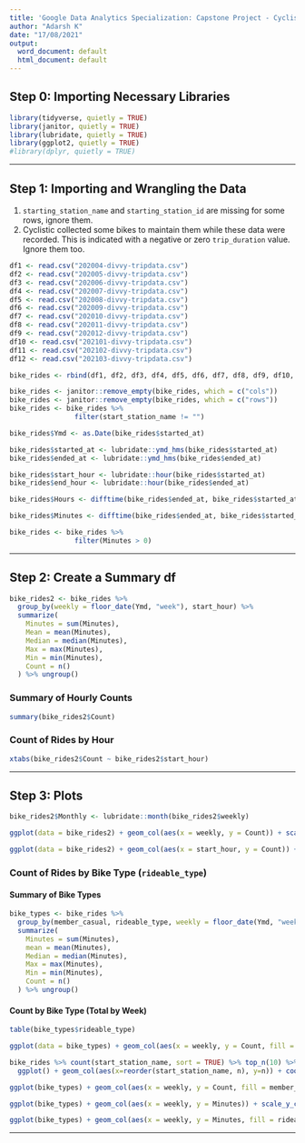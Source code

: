 ---
title: 'Google Data Analytics Specialization: Capstone Project - Cyclistic Bike-share'
author: "Adarsh K"
date: "17/08/2021"
output:
  word_document: default
  html_document: default
---

## Step 0: Importing Necessary Libraries
```{r Importing Libraries, warning=FALSE}
library(tidyverse, quietly = TRUE)
library(janitor, quietly = TRUE)
library(lubridate, quietly = TRUE)
library(ggplot2, quietly = TRUE)
#library(dplyr, quietly = TRUE)
```

***

## Step 1: Importing and Wrangling the Data
1. `starting_station_name` and `starting_station_id` are missing for some rows, ignore them.
2. Cyclistic collected some bikes to maintain them while these data were recorded. This is indicated with a negative or zero `trip_duration` value. Ignore them too.

```{r Importing Data}
df1 <- read.csv("202004-divvy-tripdata.csv")
df2 <- read.csv("202005-divvy-tripdata.csv")
df3 <- read.csv("202006-divvy-tripdata.csv")
df4 <- read.csv("202007-divvy-tripdata.csv")
df5 <- read.csv("202008-divvy-tripdata.csv")
df6 <- read.csv("202009-divvy-tripdata.csv")
df7 <- read.csv("202010-divvy-tripdata.csv")
df8 <- read.csv("202011-divvy-tripdata.csv")
df9 <- read.csv("202012-divvy-tripdata.csv")
df10 <- read.csv("202101-divvy-tripdata.csv")
df11 <- read.csv("202102-divvy-tripdata.csv")
df12 <- read.csv("202103-divvy-tripdata.csv")
```

```{r Combine the dataframes in to one big df}
bike_rides <- rbind(df1, df2, df3, df4, df5, df6, df7, df8, df9, df10, df11, df12)
```

```{r Data Cleaning as Mentioned in Points 1 and 2}
bike_rides <- janitor::remove_empty(bike_rides, which = c("cols"))
bike_rides <- janitor::remove_empty(bike_rides, which = c("rows"))
bike_rides <- bike_rides %>% 
                filter(start_station_name != "")
```

```{r Converting datetime to Date and Time}
bike_rides$Ymd <- as.Date(bike_rides$started_at)

bike_rides$started_at <- lubridate::ymd_hms(bike_rides$started_at)
bike_rides$ended_at <- lubridate::ymd_hms(bike_rides$ended_at)

bike_rides$start_hour <- lubridate::hour(bike_rides$started_at)
bike_rides$end_hour <- lubridate::hour(bike_rides$ended_at)
```

```{r Calculate the Difference in time (h and m)}
bike_rides$Hours <- difftime(bike_rides$ended_at, bike_rides$started_at, units = c("hours"))

bike_rides$Minutes <- difftime(bike_rides$ended_at, bike_rides$started_at, units = c("mins"))

bike_rides <- bike_rides %>% 
                filter(Minutes > 0)
```

***

## Step 2: Create a Summary df
```{r Summary df}
bike_rides2 <- bike_rides %>%
  group_by(weekly = floor_date(Ymd, "week"), start_hour) %>% 
  summarize(
    Minutes = sum(Minutes),
    Mean = mean(Minutes),
    Median = median(Minutes),
    Max = max(Minutes),
    Min = min(Minutes),
    Count = n()
  ) %>% ungroup()
```

### Summary of Hourly Counts
```{r Summary of Hourly Counts}
summary(bike_rides2$Count)
```

### Count of Rides by Hour
```{r Count of }
xtabs(bike_rides2$Count ~ bike_rides2$start_hour)
```

***

## Step 3: Plots
```{r Count Plot Per Day}
bike_rides2$Monthly <- lubridate::month(bike_rides2$weekly)

ggplot(data = bike_rides2) + geom_col(aes(x = weekly, y = Count)) + scale_y_continuous(labels = scales::comma) + labs(title = "Count of Rides per Day", subtitle = "Based on 28 day moving average", y = "Average Rides per Day", x = "") 
```

```{r Count Plot Per Hour}
ggplot(data = bike_rides2) + geom_col(aes(x = start_hour, y = Count)) + scale_y_continuous(labels = scales::comma) + labs(title = "Count of Rides per Hours", y = "Rides per Hour", x = "Ride Start Time") 
```

### Count of Rides by Bike Type (`rideable_type`)
#### Summary of Bike Types
```{r Summary of Bike Types}
bike_types <- bike_rides %>% 
  group_by(member_casual, rideable_type, weekly = floor_date(Ymd, "week")) %>% 
  summarize(
    Minutes = sum(Minutes),
    mean = mean(Minutes),
    Median = median(Minutes),
    Max = max(Minutes),
    Min = min(Minutes),
    Count = n()
  ) %>% ungroup()
```

#### Count by Bike Type (Total by Week)
```{r}
table(bike_types$rideable_type)
```
```{r Count of Rides by Bike Type}
ggplot(data = bike_types) + geom_col(aes(x = weekly, y = Count, fill = rideable_type)) + scale_y_continuous(labels = scales::comma) + labs(title = 'Count of Rides by Bike Type', subtitle = 'For 12 Months: Apr 2020 - Mar 2021', fill = "Bike Type", x = "")
```

```{r Top 10 Start Stations by Ride Count}
bike_rides %>% count(start_station_name, sort = TRUE) %>% top_n(10) %>% 
  ggplot() + geom_col(aes(x=reorder(start_station_name, n), y=n)) + coord_flip() + labs(x = "Station Name", y = "Count of Rides", title = "Top 10 Start Stations by Ride Count") 
```


```{r Count of Rides by Rider Type}
ggplot(bike_types) + geom_col(aes(x = weekly, y = Count, fill = member_casual)) + scale_y_continuous(labels = scales::comma) + labs(title = 'Count of Rides by Rider Type', subtitle = "For 12 Months: Apr 2020 - Mar 2021", fill = "Rider Type", x = "")
```

```{r Total Ride in Minutes by Week}
ggplot(bike_types) + geom_col(aes(x = weekly, y = Minutes)) + scale_y_continuous(labels = scales::comma) + facet_wrap(~rideable_type) + labs(title = "Total Ride in Minutes by Week", x = "") + theme(axis.text.x = element_text(angle = 45))
```

```{r Weekly Rides in Minutes by Bike Type}
ggplot(bike_types) + geom_col(aes(x = weekly, y = Minutes, fill = rideable_type)) + scale_y_continuous(labels = scales::comma) + labs(title = "Weekly Rides in Minutes by Bike Type", x = "", y = "Bike Trip in Minutes", fill = "Bike Type") 
```

***